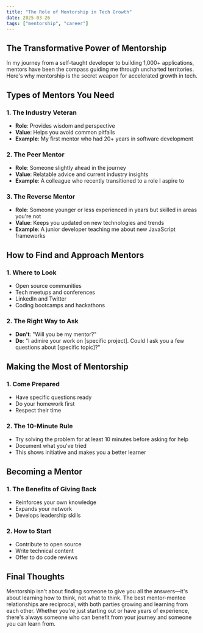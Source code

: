 ```yaml
---
title: "The Role of Mentorship in Tech Growth"
date: 2025-03-26
tags: ["mentorship", "career"]
---
```


## The Transformative Power of Mentorship

In my journey from a self-taught developer to building 1,000+ applications, mentors have been the compass guiding me through uncharted territories. Here's why mentorship is the secret weapon for accelerated growth in tech.

## Types of Mentors You Need

### 1. The Industry Veteran
- **Role**: Provides wisdom and perspective
- **Value**: Helps you avoid common pitfalls
- **Example**: My first mentor who had 20+ years in software development

### 2. The Peer Mentor
- **Role**: Someone slightly ahead in the journey
- **Value**: Relatable advice and current industry insights
- **Example**: A colleague who recently transitioned to a role I aspire to

### 3. The Reverse Mentor
- **Role**: Someone younger or less experienced in years but skilled in areas you're not
- **Value**: Keeps you updated on new technologies and trends
- **Example**: A junior developer teaching me about new JavaScript frameworks

## How to Find and Approach Mentors

### 1. Where to Look
- Open source communities
- Tech meetups and conferences
- LinkedIn and Twitter
- Coding bootcamps and hackathons

### 2. The Right Way to Ask
- **Don't**: "Will you be my mentor?"
- **Do**: "I admire your work on [specific project]. Could I ask you a few questions about [specific topic]?"

## Making the Most of Mentorship

### 1. Come Prepared
- Have specific questions ready
- Do your homework first
- Respect their time

### 2. The 10-Minute Rule
- Try solving the problem for at least 10 minutes before asking for help
- Document what you've tried
- This shows initiative and makes you a better learner

## Becoming a Mentor

### 1. The Benefits of Giving Back
- Reinforces your own knowledge
- Expands your network
- Develops leadership skills

### 2. How to Start
- Contribute to open source
- Write technical content
- Offer to do code reviews

## Final Thoughts

Mentorship isn't about finding someone to give you all the answers—it's about learning how to think, not what to think. The best mentor-mentee relationships are reciprocal, with both parties growing and learning from each other. Whether you're just starting out or have years of experience, there's always someone who can benefit from your journey and someone you can learn from.
